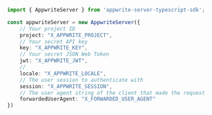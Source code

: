 ```typescript index.ts
import { AppwriteServer } from 'appwrite-server-typescript-sdk';

const appwriteServer = new AppwriteServer({
    // Your project ID
    project: "X_APPWRITE_PROJECT",
    // Your secret API key
    key: "X_APPWRITE_KEY",
    // Your secret JSON Web Token
    jwt: "X_APPWRITE_JWT",
    // 
    locale: "X_APPWRITE_LOCALE",
    // The user session to authenticate with
    session: "X_APPWRITE_SESSION",
    // The user agent string of the client that made the request
    forwardedUserAgent: "X_FORWARDED_USER_AGENT"
})
```